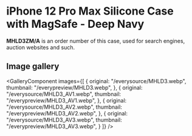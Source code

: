 
# iPhone 12 Pro Max Silicone Case with MagSafe - Deep Navy

<Callout type='info' emoji='👉🏻'>**MHLD3ZM/A** is an order number of this case, used for search engines, auction websites and such.</Callout>

## Image gallery

<GalleryComponent
    images={[
      {
        original: "/everysource/MHLD3.webp",
        thumbnail: "/everypreview/MHLD3.webp",
      },
      {
        original: "/everysource/MHLD3_AV1.webp",
        thumbnail: "/everypreview/MHLD3_AV1.webp",
      },
      {
        original: "/everysource/MHLD3_AV2.webp",
        thumbnail: "/everypreview/MHLD3_AV2.webp",
      },
      {
        original: "/everysource/MHLD3_AV3.webp",
        thumbnail: "/everypreview/MHLD3_AV3.webp",
      }
    ]}
  />
